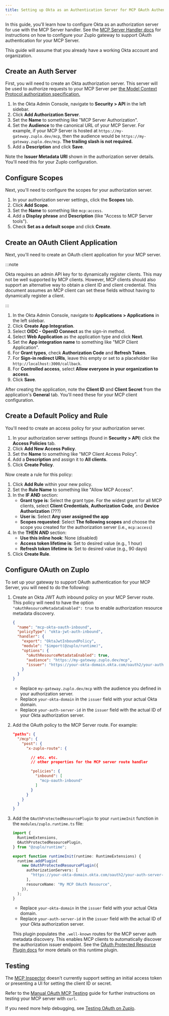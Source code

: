 ```yaml
---
title: Setting up Okta as an Authentication Server for MCP OAuth Authentication
---
```


In this guide, you'll learn how to configure Okta as an authorization server for
use with the MCP Server handler. See the
[MCP Server Handler docs](../handlers/mcp-server.md#oauth-authentication) for
instructions on how to configure your Zuplo gateway to support OAuth
authentication for your MCP Server.

This guide will assume that you already have a working Okta account and
organization.

## Create an Auth Server

First, you will need to create an Okta authorization server. This server will be
used to authorize requests to your MCP Server per
[the Model Context Protocol authorization specification.](https://modelcontextprotocol.io/specification/2025-06-18/basic/authorization)

1. In the Okta Admin Console, navigate to **Security > API** in the left
   sidebar.
2. Click **Add Authorization Server**.
3. Set the **Name** to something like "MCP Server Authorization".
4. Set the **Audience** to the canonical URL of your MCP Server. For example, if
   your MCP Server is hosted at `https://my-gateway.zuplo.dev/mcp`, then the
   audience would be `https://my-gateway.zuplo.dev/mcp`. **The trailing slash is
   not required.**
5. Add a **Description** and click **Save**.

Note the **Issuer Metadata URI** shown in the authorization server details.
You'll need this for your Zuplo configuration.

## Configure Scopes

Next, you'll need to configure the scopes for your authorization server.

1. In your authorization server settings, click the **Scopes** tab.
2. Click **Add Scope**.
3. Set the **Name** to something like `mcp:access`.
4. Add a **Display phrase** and **Description** (like "Access to MCP Server
   tools").
5. Check **Set as a default scope** and click **Create**.

## Create an OAuth Client Application

Next, you'll need to create an OAuth client application for your MCP server.

:::note

Okta requires an admin API key for to dynamically register clients. This may not
be well supported by MCP clients. However, MCP clients should also support an
alternative way to obtain a client ID and client credential. This document
assumes an MCP client can set these fields without having to dynamically
register a client.

:::

1. In the Okta Admin Console, navigate to **Applications > Applications** in the
   left sidebar.
2. Click **Create App Integration**.
3. Select **OIDC - OpenID Connect** as the sign-in method.
4. Select **Web Application** as the application type and click **Next**.
5. Set the **App integration name** to something like "MCP Client Application".
6. For **Grant types**, check **Authorization Code** and **Refresh Token**.
7. For **Sign-in redirect URIs**, leave this empty or set to a placeholder like
   `http://localhost:3000/callback`.
8. For **Controlled access**, select **Allow everyone in your organization to
   access**.
9. Click **Save**.

After creating the application, note the **Client ID** and **Client Secret**
from the application's **General** tab. You'll need these for your MCP client
configuration.

## Create a Default Policy and Rule

You'll need to create an access policy for your authorization server.

1. In your authorization server settings (found in **Security > API**) click the
   **Access Policies** tab.
2. Click **Add New Access Policy**.
3. Set the **Name** to something like "MCP Client Access Policy".
4. Add a **Description** and assign it to **All clients**.
5. Click **Create Policy**.

Now create a rule for this policy:

1. Click **Add Rule** within your new policy.
2. Set the **Rule Name** to something like "Allow MCP Access".
3. In the **IF AND** section:
   - **Grant type is**: Select the grant type. For the widest grant for all MCP
     clients, select **Client Credentials**, **Authorization Code**, and
     **Device Authorization** (???)
   - **User is**: Select **Any user assigned the app**
   - **Scopes requested**: Select **The following scopes** and choose the scope
     you created for the authorization server (i.e., `mcp:access`)
4. In the **THEN AND** section:
   - **Use this inline hook**: None (disabled)
   - **Access token lifetime is**: Set to desired value (e.g., 1 hour)
   - **Refresh token lifetime is**: Set to desired value (e.g., 90 days)
5. Click **Create Rule**.

## Configure OAuth on Zuplo

To set up your gateway to support OAuth authentication for your MCP Server, you
will need to do the following:

1. Create an Okta JWT Auth inbound policy on your MCP Server route. This policy
   will need to have the option `"oAuthResourceMetadataEnabled": true` to enable
   authorization resource metadata discovery.

   ```json
   {
     "name": "mcp-okta-oauth-inbound",
     "policyType": "okta-jwt-auth-inbound",
     "handler": {
       "export": "OktaJwtInboundPolicy",
       "module": "$import(@zuplo/runtime)",
       "options": {
         "oAuthResourceMetadataEnabled": true,
         "audience": "https://my-gateway.zuplo.dev/mcp",
         "issuer": "https://your-okta-domain.okta.com/oauth2/your-auth-server-id"
       }
     }
   }
   ```

   - Replace `my-gateway.zuplo.dev/mcp` with the audience you defined in your
     authorization server.
   - Replace `your-okta-domain` in the `issuer` field with your actual Okta
     domain.
   - Replace `your-auth-server-id` in the `issuer` field with the actual ID of
     your Okta authorization server.

2. Add the OAuth policy to the MCP Server route. For example:

   ```json
   "paths": {
     "/mcp": {
       "post": {
         "x-zuplo-route": {

           // etc. etc.
           // other properties for the MCP server route handler

           "policies": {
             "inbound": [
               "mcp-oauth-inbound"
             ]
           }
         }
       }
     }
   }
   ```

3. Add the `OAuthProtectedResourcePlugin` to your `runtimeInit` function in the
   `modules/zuplo.runtime.ts` file:

   ```ts
   import {
     RuntimeExtensions,
     OAuthProtectedResourcePlugin,
   } from "@zuplo/runtime";

   export function runtimeInit(runtime: RuntimeExtensions) {
     runtime.addPlugin(
       new OAuthProtectedResourcePlugin({
         authorizationServers: [
           "https://your-okta-domain.okta.com/oauth2/your-auth-server-id",
         ],
         resourceName: "My MCP OAuth Resource",
       }),
     );
   }
   ```

   - Replace `your-okta-domain` in the `issuer` field with your actual Okta
     domain.
   - Replace `your-auth-server-id` in the `issuer` field with the actual ID of
     your Okta authorization server.

   This plugin populates the `.well-known` routes for the MCP server auth
   metadata discovery. This enables MCP clients to automatically discover the
   authorization issuer endpoint. See the
   [OAuth Protected Resource Plugin docs](../programmable-api/oauth-protected-resource-plugin)
   for more details on this runtime plugin.

## Testing

The [MCP Inspector](https://github.com/modelcontextprotocol/inspector) doesn't
currently support setting an initial access token or presenting a UI for setting
the client ID or secret.

Refer to the [Manual OAuth MCP Testing](./manual-mcp-oauth-testing) guide for
further instructions on testing your MCP server with `curl`.

If you need more help debugging, see
[Testing OAuth on Zuplo](../handlers/mcp-server.md#oauth-testing).
